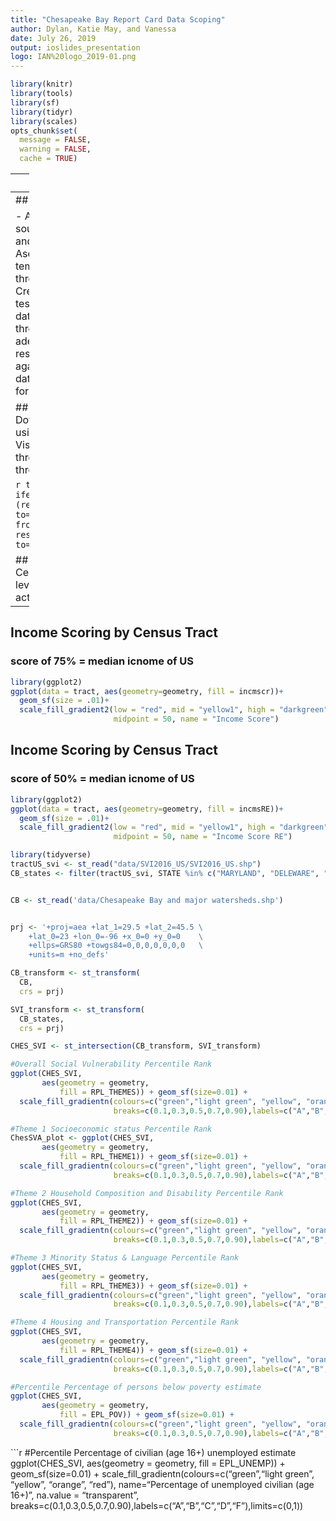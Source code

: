 ```yaml
---
title: "Chesapeake Bay Report Card Data Scoping"
author: Dylan, Katie May, and Vanessa
date: July 26, 2019
output: ioslides_presentation
logo: IAN%20logo_2019-01.png
---
```

```r
library(knitr)
library(tools)
library(sf)
library(tidyr)
library(scales)
opts_chunk$set(
  message = FALSE,
  warning = FALSE,
  cache = TRUE)

```
---
!["The Bay"](ChesBay_SummerInstitute_files/DSC09199.jpg)
---
## Summer Institute Goals:

- Access potential data sources for social, economic, and non-tidal natural data 
- Asess geographic and temporal distribution of data throughout CB region
- Create scripts to show the testing of new indicators and data sources
- Investigate thresholds for indicators with adequite spatial/temporal resolution
- Evaluate data against thresholds 
- Visualize data in map or graphical format using R 

## Ammended goals:
- Download census tract data using census API wrapper
- Visualize
- Investigate thresholds for grading health throughout CB
```r
source('data_loading_simple.R')
```

```r
tract$incomescoreRE <-
  ifelse(tract$income>=53675,
         (rescale(tract$income, to=c(50,100), from=c(53657,250001))),
         rescale(tract$income, to=c(0,50),from=c(0,53656)))
```



## Education Scoring by Census Tract 
### *lower ed level = lower score. is this actually true? student debt!!
```r
library(ggplot2)
ggplot(data = tract_cb_eduscore, aes(geometry=geometry, fill = TrctELS))+
  geom_sf(size = .01)+
  scale_fill_gradient2(low = "red", mid = "yellow1", high = "darkgreen", 
                       midpoint = 50, name = "Education Score")
```
---
## Income Scoring by Census Tract 
### score of 75% = median icnome of US
```r
library(ggplot2)
ggplot(data = tract, aes(geometry=geometry, fill = incmscr))+
  geom_sf(size = .01)+
  scale_fill_gradient2(low = "red", mid = "yellow1", high = "darkgreen", 
                       midpoint = 50, name = "Income Score")
```
## Income Scoring by Census Tract 
### score of 50% = median icnome of US
```r
library(ggplot2)
ggplot(data = tract, aes(geometry=geometry, fill = incmsRE))+
  geom_sf(size = .01)+
  scale_fill_gradient2(low = "red", mid = "yellow1", high = "darkgreen", 
                       midpoint = 50, name = "Income Score RE")
```

```r
library(tidyverse)
tractUS_svi <- st_read("data/SVI2016_US/SVI2016_US.shp")
CB_states <- filter(tractUS_svi, STATE %in% c("MARYLAND", "DELEWARE", "NEW YORK", "VIRGINIA", "WEST VIRGINIA", "PENNSYLVANIA", "DISTRICTOFCOLUMBIA"))


CB <- st_read('data/Chesapeake Bay and major watersheds.shp')


prj <- '+proj=aea +lat_1=29.5 +lat_2=45.5 \
    +lat_0=23 +lon_0=-96 +x_0=0 +y_0=0    \
    +ellps=GRS80 +towgs84=0,0,0,0,0,0,0   \
    +units=m +no_defs'

CB_transform <- st_transform(
  CB,
  crs = prj)

SVI_transform <- st_transform(
  CB_states,
  crs = prj)

CHES_SVI <- st_intersection(CB_transform, SVI_transform)

```

```r
#Overall Social Vulnerability Percentile Rank
ggplot(CHES_SVI, 
       aes(geometry = geometry,
           fill = RPL_THEMES)) + geom_sf(size=0.01) + 
  scale_fill_gradientn(colours=c("green","light green", "yellow", "orange", "red"), name="Overall Social Vulnerability", na.value = "transparent",
                       breaks=c(0.1,0.3,0.5,0.7,0.90),labels=c("A","B","C","D","F"),limits=c(0,1))

```

```r
#Theme 1 Socioeconomic status Percentile Rank
ChesSVA_plot <- ggplot(CHES_SVI, 
       aes(geometry = geometry,
           fill = RPL_THEME1)) + geom_sf(size=0.01) + 
  scale_fill_gradientn(colours=c("green","light green", "yellow", "orange", "red"), name="Socioeconomic status", na.value = "transparent",
                       breaks=c(0.1,0.3,0.5,0.7,0.90),labels=c("A","B","C","D","F"),limits=c(0,1))
```

```r
#Theme 2 Household Composition and Disability Percentile Rank
ggplot(CHES_SVI, 
       aes(geometry = geometry,
           fill = RPL_THEME2)) + geom_sf(size=0.01) + 
  scale_fill_gradientn(colours=c("green","light green", "yellow", "orange", "red"), name="Household Composition & Disability", na.value = "transparent",
                       breaks=c(0.1,0.3,0.5,0.7,0.90),labels=c("A","B","C","D","F"),limits=c(0,1))
```

```r
#Theme 3 Minority Status & Language Percentile Rank
ggplot(CHES_SVI, 
       aes(geometry = geometry,
           fill = RPL_THEME3)) + geom_sf(size=0.01) + 
  scale_fill_gradientn(colours=c("green","light green", "yellow", "orange", "red"), name="Minority Status & Language", na.value = "transparent",
                       breaks=c(0.1,0.3,0.5,0.7,0.90),labels=c("A","B","C","D","F"),limits=c(0,1))
```

```r
#Theme 4 Housing and Transportation Percentile Rank
ggplot(CHES_SVI, 
       aes(geometry = geometry,
           fill = RPL_THEME4)) + geom_sf(size=0.01) + 
  scale_fill_gradientn(colours=c("green","light green", "yellow", "orange", "red"), name="Housing & Transportation", na.value = "transparent",
                       breaks=c(0.1,0.3,0.5,0.7,0.90),labels=c("A","B","C","D","F"),limits=c(0,1))
```

```r
#Percentile Percentage of persons below poverty estimate
ggplot(CHES_SVI, 
       aes(geometry = geometry,
           fill = EPL_POV)) + geom_sf(size=0.01) + 
  scale_fill_gradientn(colours=c("green","light green", "yellow", "orange", "red"), name="Percentage of persons below poverty", na.value = "transparent",
                       breaks=c(0.1,0.3,0.5,0.7,0.90),labels=c("A","B","C","D","F"),limits=c(0,1))
```

```r
#Percentile Percentage of civilian (age 16+) unemployed estimate
ggplot(CHES_SVI, 
       aes(geometry = geometry,
           fill = EPL_UNEMP)) + geom_sf(size=0.01) + 
  scale_fill_gradientn(colours=c("green","light green", "yellow", "orange", "red"), name="Percentage of unemployed civilian (age 16+)", na.value = "transparent",
                       breaks=c(0.1,0.3,0.5,0.7,0.90),labels=c("A","B","C","D","F"),limits=c(0,1))
